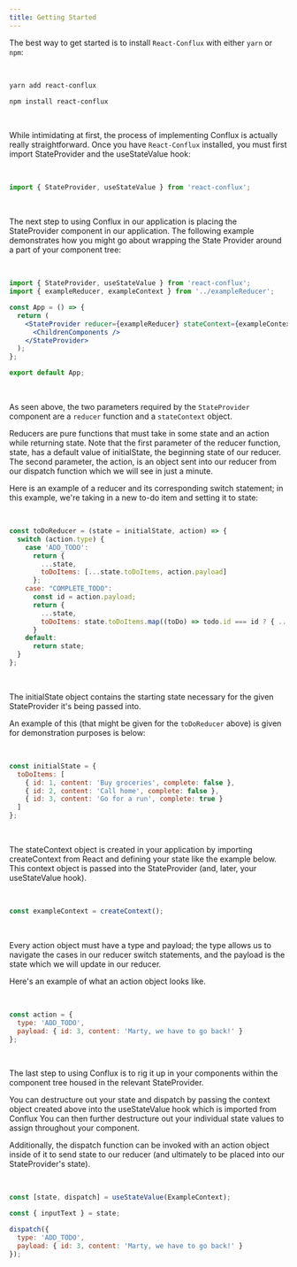 ```yaml
---
title: Getting Started
---
```


The best way to get started is to install `React-Conflux` with either `yarn` or `npm`:

<br />

```bash
yarn add react-conflux
```

```bash
npm install react-conflux
```

<br />

While intimidating at first, the process of implementing Conflux is actually really straightforward. Once you have `React-Conflux` installed, you must first import StateProvider and the useStateValue hook:

<br />

```jsx lineNumbers=true
import { StateProvider, useStateValue } from 'react-conflux';
```

<br />

The next step to using Conflux in our application is placing the StateProvider component in our
application. The following example demonstrates how you might go about wrapping the State Provider around
a part of your component tree:

<br />

```jsx lineNumbers=true
import { StateProvider, useStateValue } from 'react-conflux';
import { exampleReducer, exampleContext } from '../exampleReducer';

const App = () => {
  return (
    <StateProvider reducer={exampleReducer} stateContext={exampleContext}>
      <ChildrenComponents />
    </StateProvider>
  );
};

export default App;
```

<br />

As seen above, the two parameters required by the `StateProvider` component are a `reducer` function and a `stateContext` object.

Reducers are pure functions that must take in some state and an action while returning state. Note that the first parameter of the reducer function, state, has a default value of initialState, the beginning state of our reducer. The second parameter, the action, is an object sent into our reducer from our dispatch function which we will see in just a minute.

Here is an example of a reducer and its corresponding switch statement; in this example, we're taking in a new to-do item and setting it to state:

<br />

```jsx lineNumbers=true
const toDoReducer = (state = initialState, action) => {
  switch (action.type) {
    case 'ADD_TODO':
      return {
        ...state,
        toDoItems: [...state.toDoItems, action.payload]
      };
    case: "COMPLETE_TODO":
      const id = action.payload;
      return {
        ...state,
        toDoItems: state.toDoItems.map((toDo) => todo.id === id ? { ...toDo, complete: true } : todo)
      }
    default:
      return state;
  }
};
```

<br />

The initialState object contains the starting state necessary for the given StateProvider it's
being passed into.

An example of this (that might be given for the `toDoReducer` above) is given for demonstration purposes is below:

<br />

```jsx lineNumbers=true
const initialState = {
  toDoItems: [
    { id: 1, content: 'Buy groceries', complete: false },
    { id: 2, content: 'Call home', complete: false },
    { id: 3, content: 'Go for a run', complete: true }
  ]
};
```

<br />

The stateContext object is created in your application by importing createContext from React and defining your state like the example below. This context object is passed into the StateProvider (and, later, your useStateValue hook).

<br />

```jsx lineNumbers=true
const exampleContext = createContext();
```

<br />

Every action object must have a type and payload; the type allows us to navigate the cases in our reducer switch statements, and the payload is the state which we will update in our reducer.

Here's an example of what an action object looks like.

<br />

```jsx lineNumbers=true
const action = {
  type: 'ADD_TODO',
  payload: { id: 3, content: 'Marty, we have to go back!' }
};
```

<br />

The last step to using Conflux is to rig it up in your components within the component tree housed in the relevant StateProvider.

You can destructure out your state and dispatch by passing the context object created above into the useStateValue hook which is imported from Conflux You can then further destructure out your individual state values to assign throughout your component.

Additionally, the dispatch function can be invoked with an action object inside of it to send state to our reducer (and ultimately to be placed into our StateProvider's state).

<br />

```jsx lineNumbers=true
const [state, dispatch] = useStateValue(ExampleContext);

const { inputText } = state;

dispatch({
  type: 'ADD_TODO',
  payload: { id: 3, content: 'Marty, we have to go back!' }
});
```
